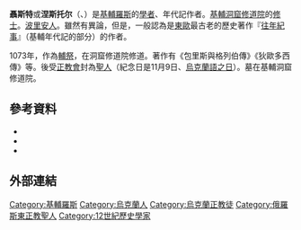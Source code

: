 {{Infobox saint|canonized_by=[[俄罗斯正教会|俄罗斯正教会]]|feast_day=[[儒略曆|儒略历]]10月27日、9月28日（与[[基輔洞窟修道院|基辅洞窟修道院]]诸圣教父一同）、[[大齋期|大斋期]]第二主日（与基辅洞窟修道院诸圣教父一同）|name=编年者圣涅斯特|tradition=[[拜占庭礼|拜占庭礼]]|canonized_date=日期不详|home_town=基辅|death_date=约1114年|image=Нестор Летописец.jpg|influenced=[[西蒙_(弗拉基米尔主教)|西蒙 (弗拉基米尔主教)]]|resting_place=基辅洞窟修道院安东尼修士洞窟}}

'''聶斯特'''或'''涅斯托尔'''（{{lang-uk|Нестор Літописець}}、{{bd|1056年||1114年||catIdx=Nestor}}）是[[基輔羅斯|基輔羅斯]]的[[學者|學者]]、年代記作者。[[基輔|基輔]][[基輔洞窟修道院|洞窟修道院]]的[[修士|修士]]。[[波里安人|波里安人]]。雖然有異論，但是，一般認為是[[東歐|東歐]]最古老的歷史著作『[[往年紀事|往年紀事]]』（基輔年代記的部分）的作者。

1073年，作為[[輔祭|輔祭]]，在洞窟修道院修道。著作有《包里斯與格列伯傳》《狄歐多西傳》等。後受[[正教會|正教會]]封為[[聖人|聖人]]（紀念日是11月9日、[[烏克蘭語之日|烏克蘭語之日]]）。墓在基輔洞窟修道院。

==參考資料==
*{{lang|sla|Еремин И.П. К характеристике Нестора как писателя. «Труды отдела древнерусской литературы» (М.—Л.), 1961, т. 17;}}
*{{lang|sla|Приселков М.Д. История русского летописания ХI—ХV вв. СПб., 1996;}}
*{{lang|sla|Толочко О.П. «Нес-тор-літописець»: Біля джерел однієї історіографічної традиції. «Київська старовина», 1996, № 5.}}

== 外部連結 ==
{{Commonscat|Nestor the Chronicler}}

{{DEFAULTSORT:Nestor}}
[[Category:基輔羅斯|Category:基輔羅斯]]
[[Category:烏克蘭人|Category:烏克蘭人]]
[[Category:烏克蘭正教徒|Category:烏克蘭正教徒]]
[[Category:俄羅斯東正教聖人|Category:俄羅斯東正教聖人]]
[[Category:12世紀歷史學家|Category:12世紀歷史學家]]